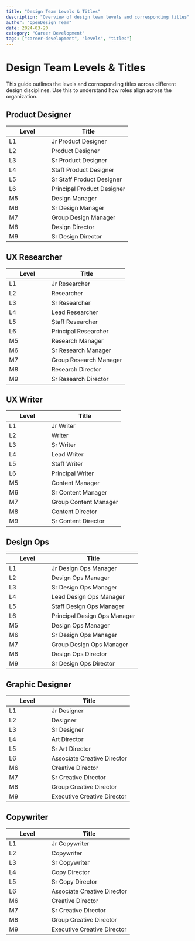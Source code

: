 ```yaml
---
title: "Design Team Levels & Titles"
description: "Overview of design team levels and corresponding titles"
author: "OpenDesign Team"
date: 2024-03-20
category: "Career Development"
tags: ["career-development", "levels", "titles"]
---
```


<style>
{`
  .levels-container {
    display: grid;
    gap: 2.5rem;
    padding: 0; /* Changed from 1rem 0 */
  }

  .role-section h2 {
    margin: 0 0 0.75rem 0;
    font-size: 1.5rem;
    color: #111827;
  }

  .role-table {
    background: white;
    border: 1px solid #e5e7eb;
    border-radius: 8px;
    overflow: hidden;
    margin: 0; /* Changed from margin-top: 0 */
  }

  table {
    width: 100%;
    border-collapse: collapse;
    margin: 0;
  }

  thead tr {
    background: #f9fafb;
    border-bottom: 1px solid #e5e7eb;
  }

  th {
    text-align: left;
    padding: 1rem 1.5rem;
    font-weight: 500;
    color: #4b5563;
    margin: 0;
  }

  td {
    padding: 0.875rem 1.5rem;
    border-top: 1px solid #f3f4f6;
  }

  td:first-child {
    color: #6b7280;
    font-family: ui-monospace, monospace;
    font-size: 0.875rem;
  }

  tr:hover td {
    background: #f9fafb;
  }
`}
</style>

# Design Team Levels & Titles

<div class="gradient-panel">
  <p class="text-[17px] leading-7 text-[#1a1f36]">
    This guide outlines the levels and corresponding titles across different design disciplines. Use this to understand how roles align across the organization.
  </p>
</div>

<div class="levels-container">
  <div class="role-section">
    <h2>Product Designer</h2>
    <div class="role-table">
      <table>
        <thead>
          <tr>
            <th style="width: 100px;">Level</th>
            <th>Title</th>
          </tr>
        </thead>
        <tbody>
          <tr><td>L1</td><td>Jr Product Designer</td></tr>
          <tr><td>L2</td><td>Product Designer</td></tr>
          <tr><td>L3</td><td>Sr Product Designer</td></tr>
          <tr><td>L4</td><td>Staff Product Designer</td></tr>
          <tr><td>L5</td><td>Sr Staff Product Designer</td></tr>
          <tr><td>L6</td><td>Principal Product Designer</td></tr>
          <tr><td>M5</td><td>Design Manager</td></tr>
          <tr><td>M6</td><td>Sr Design Manager</td></tr>
          <tr><td>M7</td><td>Group Design Manager</td></tr>
          <tr><td>M8</td><td>Design Director</td></tr>
          <tr><td>M9</td><td>Sr Design Director</td></tr>
        </tbody>
      </table>
    </div>
  </div>

  <div class="role-section">
    <h2>UX Researcher</h2>
    <div class="role-table">
      <table>
        <thead>
          <tr>
            <th style="width: 100px;">Level</th>
            <th>Title</th>
          </tr>
        </thead>
        <tbody>
          <tr><td>L1</td><td>Jr Researcher</td></tr>
          <tr><td>L2</td><td>Researcher</td></tr>
          <tr><td>L3</td><td>Sr Researcher</td></tr>
          <tr><td>L4</td><td>Lead Researcher</td></tr>
          <tr><td>L5</td><td>Staff Researcher</td></tr>
          <tr><td>L6</td><td>Principal Researcher</td></tr>
          <tr><td>M5</td><td>Research Manager</td></tr>
          <tr><td>M6</td><td>Sr Research Manager</td></tr>
          <tr><td>M7</td><td>Group Research Manager</td></tr>
          <tr><td>M8</td><td>Research Director</td></tr>
          <tr><td>M9</td><td>Sr Research Director</td></tr>
        </tbody>
      </table>
    </div>
  </div>

  <div class="role-section">
    <h2>UX Writer</h2>
    <div class="role-table">
      <table>
        <thead>
          <tr>
            <th style="width: 100px;">Level</th>
            <th>Title</th>
          </tr>
        </thead>
        <tbody>
          <tr><td>L1</td><td>Jr Writer</td></tr>
          <tr><td>L2</td><td>Writer</td></tr>
          <tr><td>L3</td><td>Sr Writer</td></tr>
          <tr><td>L4</td><td>Lead Writer</td></tr>
          <tr><td>L5</td><td>Staff Writer</td></tr>
          <tr><td>L6</td><td>Principal Writer</td></tr>
          <tr><td>M5</td><td>Content Manager</td></tr>
          <tr><td>M6</td><td>Sr Content Manager</td></tr>
          <tr><td>M7</td><td>Group Content Manager</td></tr>
          <tr><td>M8</td><td>Content Director</td></tr>
          <tr><td>M9</td><td>Sr Content Director</td></tr>
        </tbody>
      </table>
    </div>
  </div>

  <div class="role-section">
    <h2>Design Ops</h2>
    <div class="role-table">
      <table>
        <thead>
          <tr>
            <th style="width: 100px;">Level</th>
            <th>Title</th>
          </tr>
        </thead>
        <tbody>
          <tr><td>L1</td><td>Jr Design Ops Manager</td></tr>
          <tr><td>L2</td><td>Design Ops Manager</td></tr>
          <tr><td>L3</td><td>Sr Design Ops Manager</td></tr>
          <tr><td>L4</td><td>Lead Design Ops Manager</td></tr>
          <tr><td>L5</td><td>Staff Design Ops Manager</td></tr>
          <tr><td>L6</td><td>Principal Design Ops Manager</td></tr>
          <tr><td>M5</td><td>Design Ops Manager</td></tr>
          <tr><td>M6</td><td>Sr Design Ops Manager</td></tr>
          <tr><td>M7</td><td>Group Design Ops Manager</td></tr>
          <tr><td>M8</td><td>Design Ops Director</td></tr>
          <tr><td>M9</td><td>Sr Design Ops Director</td></tr>
        </tbody>
      </table>
    </div>
  </div>

  <div class="role-section">
    <h2>Graphic Designer</h2>
    <div class="role-table">
      <table>
        <thead>
          <tr>
            <th style="width: 100px;">Level</th>
            <th>Title</th>
          </tr>
        </thead>
        <tbody>
          <tr><td>L1</td><td>Jr Designer</td></tr>
          <tr><td>L2</td><td>Designer</td></tr>
          <tr><td>L3</td><td>Sr Designer</td></tr>
          <tr><td>L4</td><td>Art Director</td></tr>
          <tr><td>L5</td><td>Sr Art Director</td></tr>
          <tr><td>L6</td><td>Associate Creative Director</td></tr>
          <tr><td>M6</td><td>Creative Director</td></tr>
          <tr><td>M7</td><td>Sr Creative Director</td></tr>
          <tr><td>M8</td><td>Group Creative Director</td></tr>
          <tr><td>M9</td><td>Executive Creative Director</td></tr>
        </tbody>
      </table>
    </div>
  </div>

  <div class="role-section">
    <h2>Copywriter</h2>
    <div class="role-table">
      <table>
        <thead>
          <tr>
            <th style="width: 100px;">Level</th>
            <th>Title</th>
          </tr>
        </thead>
        <tbody>
          <tr><td>L1</td><td>Jr Copywriter</td></tr>
          <tr><td>L2</td><td>Copywriter</td></tr>
          <tr><td>L3</td><td>Sr Copywriter</td></tr>
          <tr><td>L4</td><td>Copy Director</td></tr>
          <tr><td>L5</td><td>Sr Copy Director</td></tr>
          <tr><td>L6</td><td>Associate Creative Director</td></tr>
          <tr><td>M6</td><td>Creative Director</td></tr>
          <tr><td>M7</td><td>Sr Creative Director</td></tr>
          <tr><td>M8</td><td>Group Creative Director</td></tr>
          <tr><td>M9</td><td>Executive Creative Director</td></tr>
        </tbody>
      </table>
    </div>
  </div>
</div>